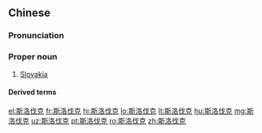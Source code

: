 ==Chinese==
{{zh-forms|gloss=-}}
{{wikipedia|lang=zh}}

===Pronunciation===
{{zh-pron
|m=Sīluò伐kè
|c=si1 lok6 fat6 hak1
|mn=Sir-lo̍k-hoa̍t-khiak/xm,zz:Su-lo̍k-hoa̍t-khek
|cat=pn
}}

===Proper noun===
{{zh-proper noun}}

# [[Slovakia]]

====Derived terms====
{{zh-der|斯洛伐克語}}

{{zh-cat|Countries}}

[[el:斯洛伐克]]
[[fr:斯洛伐克]]
[[hi:斯洛伐克]]
[[lo:斯洛伐克]]
[[lt:斯洛伐克]]
[[hu:斯洛伐克]]
[[mg:斯洛伐克]]
[[uz:斯洛伐克]]
[[pt:斯洛伐克]]
[[ro:斯洛伐克]]
[[zh:斯洛伐克]]